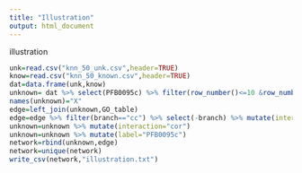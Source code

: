 ```yaml
---
title: "Illustration"
output: html_document
---
```


illustration

```r
unk=read.csv("knn_50_unk.csv",header=TRUE)
know=read.csv("knn_50_known.csv",header=TRUE)
dat=data.frame(unk,know)
unknown= dat %>% select(PFB0095c) %>% filter(row_number()<=10 &row_number()>1 )
names(unknown)="X"
edge=left_join(unknown,GO_table)
edge=edge %>% filter(branch=="cc") %>% select(-branch) %>% mutate(interaction="go")
unknown=unknown %>% mutate(interaction="cor")
unknown=unknown %>% mutate(label="PFB0095c")
network=rbind(unknown,edge)
network=unique(network)
write_csv(network,"illustration.txt")
```

